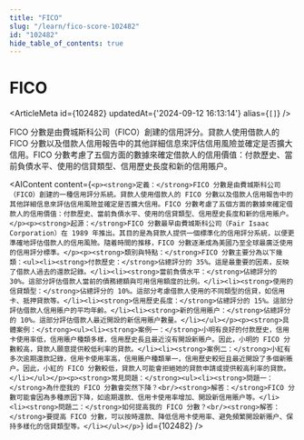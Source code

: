 ```yaml
---
title: "FICO"
slug: "/learn/fico-score-102482"
id: "102482"
hide_table_of_contents: true
---
```



# FICO

<ArticleMeta id={102482} updatedAt={'2024-09-12 16:13:14'} alias={`[]`} />
<div className='border-solid border-b border-t-0 my-4 border-[var(--ifm-color-gray-300)]' />

FICO 分數是由費城斯科公司（FICO）創建的信用評分。貸款人使用借款人的 FICO 分數以及借款人信用報告中的其他詳細信息來評估信用風險並確定是否擴大信用。FICO 分數考慮了五個方面的數據來確定借款人的信用價值：付款歷史、當前負債水平、使用的信貸類型、信用歷史長度和新的信用賬户。

<AIContent content={`<p><strong>定義：</strong>FICO 分數是由費城斯科公司（FICO）創建的一種信用評分系統。貸款人使用借款人的 FICO 分數以及借款人信用報告中的其他詳細信息來評估信用風險並確定是否擴大信用。FICO 分數考慮了五個方面的數據來確定借款人的信用價值：付款歷史、當前負債水平、使用的信貸類型、信用歷史長度和新的信用賬户。</p><p><strong>起源：</strong>FICO 分數最早由費城斯科公司（Fair Isaac Corporation）在 1989 年推出。其目的是為貸款人提供一個標準化的信用評分系統，以便更準確地評估借款人的信用風險。隨着時間的推移，FICO 分數逐漸成為美國乃至全球最廣泛使用的信用評分標準。</p><p><strong>類別與特點：</strong>FICO 分數主要分為以下幾類：<ul><li><strong>付款歷史：</strong>佔總評分的 35%。這是最重要的因素，反映了借款人過去的還款記錄。</li><li><strong>當前負債水平：</strong>佔總評分的 30%。這部分評估借款人當前的債務總額與可用信用額度的比例。</li><li><strong>使用的信貸類型：</strong>佔總評分的 10%。這部分考慮借款人使用的不同類型的信貸，如信用卡、抵押貸款等。</li><li><strong>信用歷史長度：</strong>佔總評分的 15%。這部分評估借款人信用賬户的平均年齡。</li><li><strong>新的信用賬户：</strong>佔總評分的 10%。這部分評估借款人最近開設的新信用賬户數量。</li></ul></p><p><strong>具體案例：</strong><ul><li><strong>案例一：</strong>小明有良好的付款歷史，信用卡使用率低，信用賬户種類多樣，信用歷史長且最近沒有開設新賬户。因此，小明的 FICO 分數較高，貸款人願意提供較低利率的貸款。</li><li><strong>案例二：</strong>小紅有多次逾期還款記錄，信用卡使用率高，信用賬户種類單一，信用歷史較短且最近開設了多個新賬户。因此，小紅的 FICO 分數較低，貸款人可能會拒絕她的貸款申請或提供較高利率的貸款。</li></ul></p><p><strong>常見問題：</strong><ul><li><strong>問題一：</strong>為什麼我的 FICO 分數會突然下降？<br/><strong>解答：</strong>FICO 分數可能會因為多種原因下降，如逾期還款、信用卡使用率增加、開設新信用賬户等。</li><li><strong>問題二：</strong>如何提高我的 FICO 分數？<br/><strong>解答：</strong>要提高 FICO 分數，可以按時還款、降低信用卡使用率、避免頻繁開設新賬户、保持多樣化的信貸類型等。</li></ul></p>`} id={102482} />
